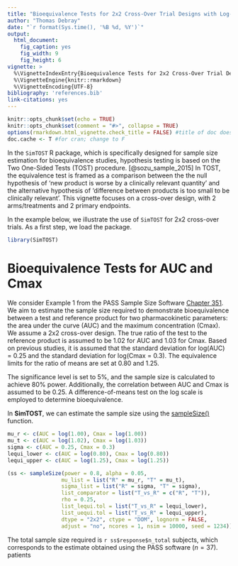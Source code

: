 ```yaml
---
title: "Bioequivalence Tests for 2x2 Cross-Over Trial Designs with Log-Normal Data"
author: "Thomas Debray"
date: "`r format(Sys.time(), '%B %d, %Y')`"
output: 
  html_document:
    fig_caption: yes
    fig_width: 9
    fig_height: 6
vignette: >
  %\VignetteIndexEntry{Bioequivalence Tests for 2x2 Cross-Over Trial Designs with Log-Normal Data}
  %\VignetteEngine{knitr::rmarkdown}
  %\VignetteEncoding{UTF-8}
bibliography: 'references.bib'
link-citations: yes
---
```


```r
knitr::opts_chunk$set(echo = TRUE)
knitr::opts_chunk$set(comment = "#>", collapse = TRUE)
options(rmarkdown.html_vignette.check_title = FALSE) #title of doc does not match vignette title
doc.cache <- T #for cran; change to F
```

In the `SimTOST` R package, which is specifically designed for sample size estimation for bioequivalence studies, hypothesis testing is based on the Two One-Sided Tests (TOST) procedure. [@sozu_sample_2015]  In TOST, the equivalence test is framed as a comparison between the the null hypothesis of ‘new product is worse by a clinically relevant quantity’ and the alternative hypothesis of ‘difference between products is too small to be clinically relevant’. This vignette focuses on a cross-over design, with 2 arms/treatments and 2 primary endpoints.

In the example below, we illustrate the use of `SimTOST` for 2x2 cross-over trials. As a first step, we load the package.

```r
library(SimTOST)
```

# Bioequivalence Tests for AUC and Cmax
We consider Example 1 from the PASS Sample Size Software [Chapter 351](https://www.ncss.com/wp-content/themes/ncss/pdf/Procedures/PASS/Bioequivalence_Tests_for_AUC_and_Cmax_in_a_2x2_Cross-Over_Design-Log-Normal_Data.pdf). We aim to estimate the sample size required to demonstrate bioequivalence between a test and reference product for two pharmacokinetic parameters: the area under the curve (AUC) and the maximum concentration (Cmax). We assume a 2x2 cross-over design. The true ratio of the test to the reference product is assumed to be 1.02 for AUC and 1.03 for Cmax. Based on previous studies, it is assumed that the standard deviation for log(AUC) = 0.25 and the standard deviation for log(Cmax = 0.3). The equivalence limits for the ratio of means are set at 0.80 and 1.25. 

The significance level is set to 5\%, and the sample size is calculated to achieve 80\% power. Additionally, the correlation between AUC and Cmax is assumed to be 0.25. A difference-of-means test on the log scale is employed to determine bioequivalence.

In **SimTOST**, we can estimate the sample size using the [sampleSize()](../reference/sampleSize.html) function.

```r
mu_r <- c(AUC = log(1.00), Cmax = log(1.00))
mu_t <- c(AUC = log(1.02), Cmax = log(1.03))
sigma <- c(AUC = 0.25, Cmax = 0.3)
lequi_lower <- c(AUC = log(0.80), Cmax = log(0.80))
lequi_upper <- c(AUC = log(1.25), Cmax = log(1.25))

(ss <- sampleSize(power = 0.8, alpha = 0.05,
                 mu_list = list("R" = mu_r, "T" = mu_t),
                 sigma_list = list("R" = sigma, "T" = sigma),
                 list_comparator = list("T_vs_R" = c("R", "T")),
                 rho = 0.25,
                 list_lequi.tol = list("T_vs_R" = lequi_lower),
                 list_uequi.tol = list("T_vs_R" = lequi_upper),
                 dtype = "2x2", ctype = "DOM", lognorm = FALSE, 
                 adjust = "no", ncores = 1, nsim = 10000, seed = 1234))
```
The total sample size required is `r ss$response$n_total` subjects, which corresponds to the estimate obtained using the PASS software ($n=37$).
 patients


